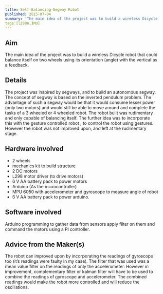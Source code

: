 ```yaml
---
title: Self-Balancing-Segway Robot
published: 2015-07-04
summary: 'The main idea of the project was to build a wireless Dicycle robot that could balance itself on two wheels using its orientation (angle) with the vertical as a feedback.'
tags:[l298n,IMU]
---
```

## Aim
The main idea of the project was to build a wireless Dicycle robot that could balance itself on two wheels using its orientation (angle) with the vertical as a feedback.

<!--more-->


## Details
The project was inspired by segways, and to build an autonomous segway. The concept of segway is based on the inverted pendulum problem. The advantage of such a segway would be that it would consume lesser power (only two motors) and would still be able to move around and complete the tasks of a 3 wheeled or 4 wheeled robot.  The robot built was rudimentary and only capable of balancing itself. The further idea was to incorporate this with the gesture controlled robot , to control the robot using gestures. However the robot was not improved upon, and left at the rudimentary stage.

## Hardware involved
- 2 wheels
- mechanics kit to build structure
- 2 DC motors
- L298 motor driver (to drive motors)
- 6 V AA battery pack to power motors
- Arduino (As the microcontroller)
- MPU 6050 with accelerometer and gyroscope to measure angle of robot
- 6 V AA battery pack to power arduino.

## Software involved
Arduino programming to gather data from sensors apply filter on them and command the motors using a PI controller.

## Advice from the Maker(s)
The robot can improved upon by incorporating the readings of gyroscope too (it’s readings were faulty in my case). The filter that was used was a mean value filter on the readings of only the accelerometer. However in improvement, complementary filter or kalman filter will have to be used to combine the readings of gyroscope and accelerometer. The combined readings would make the robot more controlled and will reduce the oscillations.
<EmbedItem url='https://www.youtube.com/embed/XvHmo1aPvVg' />



